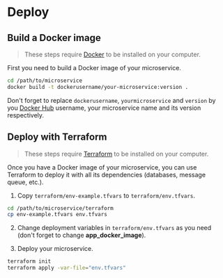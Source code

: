 # Deploy

## Build a Docker image

> These steps require [Docker](https://www.docker.com/) to be installed on your computer.

First you need to build a Docker image of your microservice.

```bash
cd /path/to/microservice
docker build -t dockerusername/your-microservice:version .
```

Don't forget to replace `dockerusername`, `yourmicroservice` and `version` by you [Docker Hub](https://hub.docker.com/) username, your microservice name and its version respectively.

## Deploy with Terraform

> These steps require [Terraform](https://www.terraform.io/) to be installed on your computer.

Once you have a Docker image of your microservice, you can use Terraform to deploy it with all its dependencies (databases, message queue, etc.).

1. Copy `terraform/env-example.tfvars` to `terraform/env.tfvars`.

```bash
cd /path/to/microservice/terraform
cp env-example.tfvars env.tfvars
```

2. Change deployment variables in `terraform/env.tfvars` as you need (don't forget to change **app_docker_image**).

3. Deploy your microservice.

```bash
terraform init
terraform apply -var-file="env.tfvars"
```
